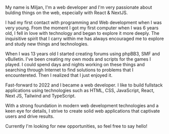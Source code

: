 My name is Miljan, I'm a web developer and I'm very passionate about bulding things on the web, especially with React & NextJS.

I had my first contact with programming and Web development when I was very young. From the moment I got my first computer when I was 6 years old, I fell in love with technology and began to explore it more deeply. The inquisitive spirit that I carry within me has always encouraged me to explore and study new things and technologies.

When I was 13 years old I started creating forums using phpBB3, SMF and vBulletin. I've been creating my own mods and scripts for the games I played. I could spend days and nights working on these things and searching through Internet to find solutions to problems that I encountereted. Then I realized that I just enjoyed it.

Fast-forward to 2022 and I became a web developer. I like to build fullstack applications using technologies such as HTML, CSS, JavaScript, React, Next JS, Tailwind and TypeScript.

With a strong foundation in modern web development technologies and a keen eye for details, I strive to create solid web applications that captivate users and drive results.

Currently I'm looking for new opportunities, so feel free to say hello!
